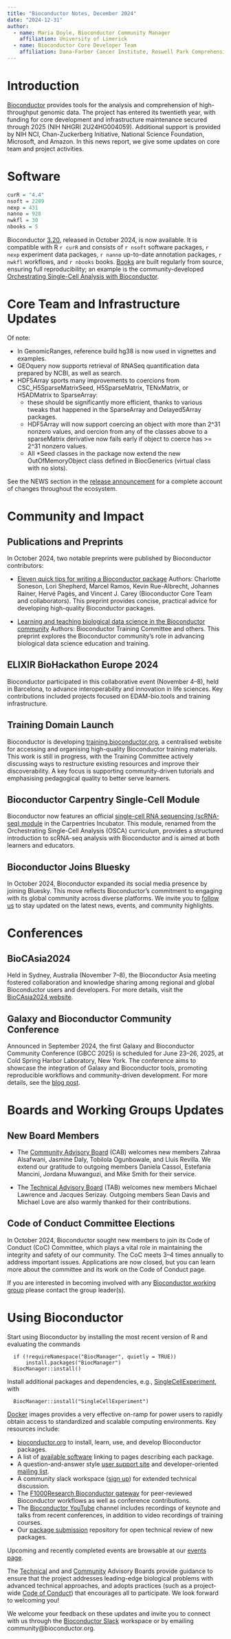 ```yaml
---
title: "Bioconductor Notes, December 2024"
date: "2024-12-31"
author:
  - name: Maria Doyle, Bioconductor Community Manager
    affiliation: University of Limerick
  - name: Bioconductor Core Developer Team
    affiliation: Dana-Farber Cancer Institute, Roswell Park Comprehensive Cancer Center, City University of New York, Fred Hutchinson Cancer Research Center, Mass General Brigham
---
```



# Introduction 

[Bioconductor](https://bioconductor.org) provides
tools for the analysis and comprehension of high-throughput genomic
data.  The project has entered its twentieth year, with funding
for core development and infrastructure maintenance secured
through 2025 (NIH NHGRI 2U24HG004059).  Additional support is provided
by NIH NCI, Chan-Zuckerberg Initiative, National Science Foundation,
Microsoft, and Amazon. In this news report, we give some updates on 
core team and project activities.
 
# Software

```r
curR = "4.4"
nsoft = 2289
nexp = 431
nanno = 928
nwkfl = 30
nbooks = 5
```

Bioconductor [3.20](https://bioconductor.org/news/bioc_3_20_release/), released in October 2024, is now available. It is
compatible with R `r curR` and consists of `r nsoft` software packages, `r nexp`
experiment data packages, `r nanno` up-to-date annotation packages, `r nwkfl`
workflows, and `r nbooks` books. [Books](https://bioconductor.org/books/release/) are
built regularly from source, ensuring full reproducibility; an example is the
community-developed [Orchestrating Single-Cell Analysis with Bioconductor](https://bioconductor.org/books/release/OSCA/).


# Core Team and Infrastructure Updates

Of note: 
<ul>
<li> In GenomicRanges, reference build hg38 is now used in vignettes
and examples.  
<li> GEOquery now supports retrieval of RNASeq quantification data prepared by NCBI,
as well as search.   
<li> HDF5Array sports many improvements to 
coercions from CSC_H5SparseMatrixSeed, H5SparseMatrix, TENxMatrix, or H5ADMatrix to SparseArray:
 <ul>
  <li> these should be significantly more efficient, thanks to various tweaks that happened in the SparseArray and Delayed5Array packages.  
  <li> HDF5Array will now
support coercing an object with more than 2^31 nonzero values,
and oercion from any of the classes above to a sparseMatrix derivative now fails early if object to coerce has >= 2^31 nonzero values.
  <li> All *Seed classes in the package now extend the new OutOfMemoryObject class defined in BiocGenerics (virtual class with no slots).
  </ul>
</ul>

See the NEWS section in the [release announcement](https://bioconductor.org/news/bioc_3_20_release/) for
a complete account of changes throughout the ecosystem.  

# Community and Impact

## Publications and Preprints

In October 2024, two notable preprints were published by Bioconductor contributors:

- [Eleven quick tips for writing a Bioconductor package](https://osf.io/preprints/osf/wxjky)
Authors: Charlotte Soneson, Lori Shepherd, Marcel Ramos, Kevin Rue-Albrecht, Johannes Rainer, Hervé Pagès, and Vincent J. Carey (Bioconductor Core Team and collaborators).
This preprint provides concise, practical advice for developing high-quality Bioconductor packages.

- [Learning and teaching biological data science in the Bioconductor community](https://arxiv.org/abs/2410.01351)
Authors: Bioconductor Training Committee and others.
This preprint explores the Bioconductor community’s role in advancing biological data science education and training.

## ELIXIR BioHackathon Europe 2024
Bioconductor participated in this collaborative event (November 4–8), held in Barcelona, to advance interoperability and innovation in life sciences. Key contributions included projects focused on EDAM-bio.tools and training infrastructure.

## Training Domain Launch

Bioconductor is developing [training.bioconductor.org](https://training.bioconductor.org/), a centralised website for accessing and organising high-quality Bioconductor training materials. This work is still in progress, with the Training Committee actively discussing ways to restructure existing resources and improve their discoverability. A key focus is supporting community-driven tutorials and emphasising pedagogical quality to better serve learners.

## Bioconductor Carpentry Single-Cell Module

Bioconductor now features an official [single-cell RNA sequencing (scRNA-seq) module](https://carpentries-incubator.github.io/bioc-scrnaseq/) in the Carpentries Incubator. This module, renamed from the Orchestrating Single-Cell Analysis (OSCA) curriculum, provides a structured introduction to scRNA-seq analysis with Bioconductor and is aimed at both learners and educators.

## Bioconductor Joins Bluesky

In October 2024, Bioconductor expanded its social media presence by joining Bluesky. This move reflects Bioconductor's commitment to engaging with its global community across diverse platforms. We invite you to [follow us](https://bsky.app/profile/bioconductor.bsky.social) to stay updated on the latest news, events, and community highlights.

# Conferences

## BioCAsia2024
Held in Sydney, Australia (November 7–8), the Bioconductor Asia meeting fostered collaboration and knowledge sharing among regional and global Bioconductor users and developers. For more details, visit the [BioCAsia2024 website](https://biocasia2024.bioconductor.org/).

## Galaxy and Bioconductor Community Conference
Announced in September 2024, the first Galaxy and Bioconductor Community Conference (GBCC 2025) is scheduled for June 23–26, 2025, at Cold Spring Harbor Laboratory, New York. The conference aims to showcase the integration of Galaxy and Bioconductor tools, promoting reproducible workflows and community-driven development. For more details, see the [blog post](https://blog.bioconductor.org/posts/2024-09-03-gbcc2025-announcement/).


# Boards and Working Groups Updates

## New Board Members

- The [Community Advisory Board](https://bioconductor.org/about/community-advisory-board/) (CAB) welcomes new members Zahraa Alsafwani, Jasmine Daly, Tobilola Ogunbowale, and Lluis Revilla. We extend our gratitude to outgoing members Daniela Cassol, Estefania Mancini, Jordana Muwanguzi, and Mike Smith for their service.

- The [Technical Advisory Board](https://bioconductor.org/about/technical-advisory-board/) (TAB) welcomes new members Michael Lawrence and Jacques Serizay. Outgoing members Sean Davis and Michael Love are also warmly thanked for their contributions.

## Code of Conduct Committee Elections

In October 2024, Bioconductor sought new members to join its Code of Conduct (CoC) Committee, which plays a vital role in maintaining the integrity and safety of our community. The CoC meets 3–4 times annually to address important issues. Applications are now closed, but you can learn more about the committee and its work on the Code of Conduct page.

If you are interested in becoming involved with any [Bioconductor working group](https://workinggroups.bioconductor.org/currently-active-working-groups-committees.html) please contact the group leader(s).


# Using Bioconductor

Start using
Bioconductor by installing the most recent version of R and evaluating
the commands
```
  if (!requireNamespace("BiocManager", quietly = TRUE))
      install.packages("BiocManager")
  BiocManager::install()
```

Install additional packages and dependencies,
e.g., [SingleCellExperiment](https://bioconductor.org/packages/SingleCellExperiment), with
```
  BiocManager::install("SingleCellExperiment")
```
[Docker](https://bioconductor.org/help/docker/)
images provides a very effective on-ramp for power users to rapidly
obtain access to standardized and scalable computing environments.
Key resources include:


- [bioconductor.org](https://bioconductor.org) to install,
  learn, use, and develop Bioconductor packages.
- A list of [available software](https://bioconductor.org/packages)
  linking to pages describing each package.
- A question-and-answer style
  [user support site](https://support.bioconductor.org) and
  developer-oriented [mailing list](https://stat.ethz.ch/mailman/listinfo/bioc-devel).
- A community slack workspace ([sign up](https://slack.bioconductor.org))
   for extended technical discussion.
- The [F1000Research Bioconductor gateway](https://f1000research.com/gateways/bioconductor)
for peer-reviewed Bioconductor workflows as well as conference contributions.
- The [Bioconductor YouTube](https://www.youtube.com/user/bioconductor)
     channel includes recordings of keynote and talks from recent 
     conferences, in addition to 
     video recordings of training courses. 
- Our [package submission](https://github.com/Bioconductor/Contributions)
  repository for open technical review of new packages.

Upcoming and recently completed events are browsable at our
[events page](https://bioconductor.org/help/events/).

The [Technical](https://bioconductor.org/about/technical-advisory-board/)
and and [Community](https://bioconductor.org/about/community-advisory-board/)
Advisory Boards provide guidance to ensure that the project addresses
leading-edge biological problems with advanced technical approaches,
and adopts practices (such as a
project-wide [Code of Conduct](https://bioconductor.org/about/code-of-conduct/))
that encourages all to participate. We look forward to
welcoming you!

We welcome your feedback on these updates and invite you to connect with us through the [Bioconductor Slack](https://slack.bioconductor.org) workspace or by emailing community@bioconductor.org.
